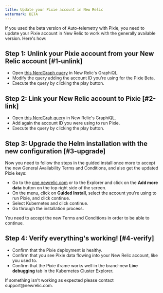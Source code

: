 ```yaml
---
title: Update your Pixie account in New Relic
watermark: BETA
---
```


If you used the beta version of Auto-telemetry with Pixie, you need to update your Pixie account in New Relic to work with the generally available version. Here's how:

## Step 1: Unlink your Pixie account from your New Relic account [#1-unlink]

* Open [this NerdGraph query](https://api.newrelic.com/graphiql?#query=mutation%20%7B%20%20pixieUnlinkPixieProject(accountId:%20YOUR_ACCOUNT_ID)%20%7B%20%20%20%20success%20%20%20%20errors%20%7B%20%20%20%20%20%20message%20%20%20%20%20%20type%20%20%20%20%7D%20%20%7D%7D) in New Relic's GraphiQL. 
* Modify the query adding the account ID you're using for the Pixie Beta.
* Execute the query by clicking the play button.

## Step 2: Link your New Relic account to Pixie [#2-link]
* Open [this NerdGrah query](https://api.newrelic.com/graphiql?#query=mutation%20%7B%20%20pixieLinkPixieProject(accountId:%20YOUR_ACCOUNT_ID)%20%7B%20%20%20%20success%20%20%20%20errors%20%7B%20%20%20%20%20%20message%20%20%20%20%20%20type%20%20%20%20%7D%20%20%20%20linkedPixieProject%20%7B%20%20%20%20%20%20apiKey%20%20%20%20%20%20deployKey%20%20%20%20%7D%20%20%7D%7D) in New Relic's GraphiQL. 
* Add again the account ID you were using to run Pixie.
* Execute the query by clicking the play button.

## Step 3: Upgrade the Helm installation with the new configuration [#3-upgrade]

Now you need to follow the steps in the guided install once more to accept the new General Availability Terms and Conditions, and also get the updated Pixie keys: 

* Go to the [one.newrelic.com](htpps://one.newrelic.com) or to the Explorer and click on the **Add more data** button on the top right side of the screen. 
* On the menu, click on **Guided Install**, select the account you're using to run Pixie, and click continue. 
* Select Kubernetes and click continue. 
* Go through the installation process. 

<Callout variant="important">
  You need to accept the new Terms and Conditions in order to be able to continue.
</Callout>

## Step 4: Verify everything's working! [#4-verify]

* Confirm that the Pixie deployment is healthy. 
* Confirm that you see Pixie data flowing into your New Relic account, like you used to.
* Confirm that the Pixie iframe works well in the brand-new **Live debugging** tab in the Kubernetes Cluster Explorer.

<Callout variant="important">
  If something isn't working as expected please contact support@newrelic.com.
</Callout>
